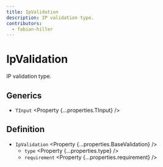 ```yaml
---
title: IpValidation
description: IP validation type.
contributors:
  - fabian-hiller
---
```



# IpValidation

IP validation type.

## Generics

- `TInput` <Property {...properties.TInput} />

## Definition

- `IpValidation` <Property {...properties.BaseValidation} />
  - `type` <Property {...properties.type} />
  - `requirement` <Property {...properties.requirement} />

